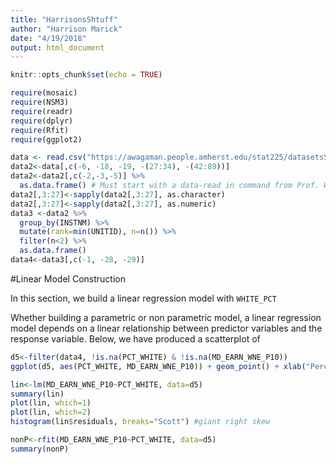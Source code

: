 ```yaml
---
title: "HarrisonsShtuff"
author: "Harrison Marick"
date: "4/19/2018"
output: html_document
---
```


```r
knitr::opts_chunk$set(echo = TRUE)
```


```r
require(mosaic)
require(NSM3)
require(readr)
require(dplyr)
require(Rfit)
require(ggplot2)
```


```r
data <- read.csv("https://awagaman.people.amherst.edu/stat225/datasetsS2018/groupDdata.csv")
data2<-data[,c(-6, -18, -19, -(27:34), -(42:89))] 
data2<-data2[,c(-2,-3,-5)] %>%
  as.data.frame() # Must start with a data-read in command from Prof. Wagaman
data2[,3:27]<-sapply(data2[,3:27], as.character)
data2[,3:27]<-sapply(data2[,3:27], as.numeric)
data3 <-data2 %>%
  group_by(INSTNM) %>%
  mutate(rank=min(UNITID), n=n()) %>%
  filter(n<2) %>%
  as.data.frame()
data4<-data3[,c(-1, -28, -29)]
```



#Linear Model Construction

In this section, we build a linear regression model with `WHITE_PCT` 

Whether building a parametric or non parametric model, a linear regression model depends on a linear relationship between predictor variables and the response variable. Below, we have produced a scatterplot of 

```r
d5<-filter(data4, !is.na(PCT_WHITE) & !is.na(MD_EARN_WNE_P10))
ggplot(d5, aes(PCT_WHITE, MD_EARN_WNE_P10)) + geom_point() + xlab("Percentage White") + ylab("Median Earnings 10 Years After Entry") + ggtitle("Earnings for Students Working")
```

```r
lin<-lm(MD_EARN_WNE_P10~PCT_WHITE, data=d5)
summary(lin)
plot(lin, which=1)
plot(lin, which=2)
histogram(lin$residuals, breaks="Scott") #giant right skew
```




```r
nonP<-rfit(MD_EARN_WNE_P10~PCT_WHITE, data=d5)
summary(nonP)
```



